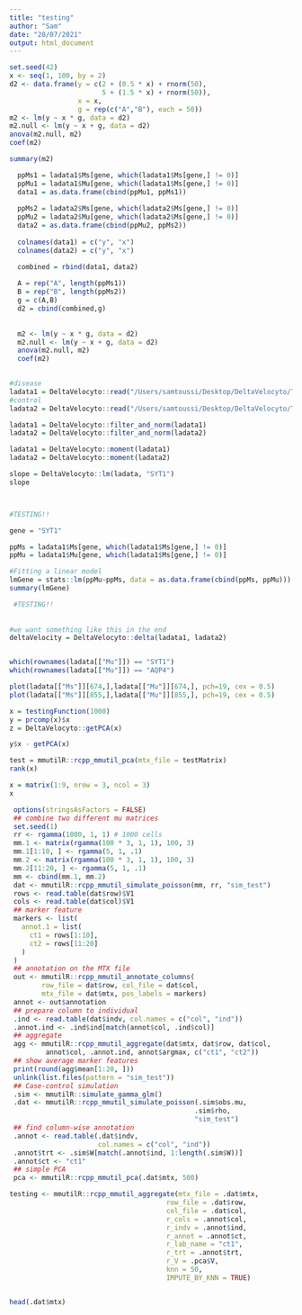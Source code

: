 ```yaml
---
title: "testing"
author: "Sam"
date: "28/07/2021"
output: html_document
---
```


```r
set.seed(42)
x <- seq(1, 100, by = 2)
d2 <- data.frame(y = c(2 + (0.5 * x) + rnorm(50),
                       5 + (1.5 * x) + rnorm(50)),
                 x = x,
                 g = rep(c("A","B"), each = 50))
m2 <- lm(y ~ x * g, data = d2)
m2.null <- lm(y ~ x + g, data = d2)
anova(m2.null, m2)
coef(m2)

summary(m2)
```
```r

  ppMs1 = ladata1$Ms[gene, which(ladata1$Ms[gene,] != 0)]
  ppMu1 = ladata1$Mu[gene, which(ladata1$Ms[gene,] != 0)]
  data1 = as.data.frame(cbind(ppMu1, ppMs1))
  
  ppMs2 = ladata2$Ms[gene, which(ladata2$Ms[gene,] != 0)]
  ppMu2 = ladata2$Mu[gene, which(ladata2$Ms[gene,] != 0)]
  data2 = as.data.frame(cbind(ppMu2, ppMs2))
  
  colnames(data1) = c("y", "x")
  colnames(data2) = c("y", "x")

  combined = rbind(data1, data2)
  
  A = rep("A", length(ppMs1))
  B = rep("B", length(ppMs2))
  g = c(A,B)
  d2 = cbind(combined,g)
  
  
  m2 <- lm(y ~ x * g, data = d2)
  m2.null <- lm(y ~ x + g, data = d2)
  anova(m2.null, m2)
  coef(m2)
  
```

```r
#disease
ladata1 = DeltaVelocyto::read("/Users/samtoussi/Desktop/DeltaVelocyto/TestData/S1")
#control
ladata2 = DeltaVelocyto::read("/Users/samtoussi/Desktop/DeltaVelocyto/TestData/S3")

ladata1 = DeltaVelocyto::filter_and_norm(ladata1)
ladata2 = DeltaVelocyto::filter_and_norm(ladata2)

ladata1 = DeltaVelocyto::moment(ladata1)
ladata2 = DeltaVelocyto::moment(ladata2)

slope = DeltaVelocyto::lm(ladata, "SYT1")
slope



#TESTING!!

gene = "SYT1"

ppMs = ladata1$Ms[gene, which(ladata1$Ms[gene,] != 0)]
ppMu = ladata1$Mu[gene, which(ladata1$Ms[gene,] != 0)]

#Fitting a linear model
lmGene = stats::lm(ppMu~ppMs, data = as.data.frame(cbind(ppMs, ppMu)))
summary(lmGene)

 #TESTING!!
  
  
#we want something like this in the end
deltaVelocity = DeltaVelocyto::delta(ladata1, ladata2)


which(rownames(ladata[["Mu"]]) == "SYT1")
which(rownames(ladata[["Mu"]]) == "AQP4")

plot(ladata[["Ms"]][674,],ladata[["Mu"]][674,], pch=19, cex = 0.5)
plot(ladata[["Ms"]][855,],ladata[["Mu"]][855,], pch=19, cex = 0.5)

```

```r
x = testingFunction(1000)
y = prcomp(x)$x
z = DeltaVelocyto::getPCA(x)

y$x - getPCA(x)

test = mmutilR::rcpp_mmutil_pca(mtx_file = testMatrix)
rank(x)
```

```r
x = matrix(1:9, nrow = 3, ncol = 3)
x
```

```r
 options(stringsAsFactors = FALSE)
 ## combine two different mu matrices
 set.seed(1)
 rr <- rgamma(1000, 1, 1) # 1000 cells
 mm.1 <- matrix(rgamma(100 * 3, 1, 1), 100, 3)
 mm.1[1:10, ] <- rgamma(5, 1, .1)
 mm.2 <- matrix(rgamma(100 * 3, 1, 1), 100, 3)
 mm.2[11:20, ] <- rgamma(5, 1, .1)
 mm <- cbind(mm.1, mm.2)
 dat <- mmutilR::rcpp_mmutil_simulate_poisson(mm, rr, "sim_test")
 rows <- read.table(dat$row)$V1
 cols <- read.table(dat$col)$V1
 ## marker feature
 markers <- list(
   annot.1 = list(
     ct1 = rows[1:10],
     ct2 = rows[11:20]
   )
 )
 ## annotation on the MTX file
 out <- mmutilR::rcpp_mmutil_annotate_columns(
        row_file = dat$row, col_file = dat$col,
        mtx_file = dat$mtx, pos_labels = markers)
 annot <- out$annotation
 ## prepare column to individual
 .ind <- read.table(dat$indv, col.names = c("col", "ind"))
 .annot.ind <- .ind$ind[match(annot$col, .ind$col)]
 ## aggregate
 agg <- mmutilR::rcpp_mmutil_aggregate(dat$mtx, dat$row, dat$col,
         annot$col, .annot.ind, annot$argmax, c("ct1", "ct2"))
 ## show average marker features
 print(round(agg$mean[1:20, ]))
 unlink(list.files(pattern = "sim_test"))
 ## Case-control simulation
 .sim <- mmutilR::simulate_gamma_glm()
 .dat <- mmutilR::rcpp_mmutil_simulate_poisson(.sim$obs.mu,
                                              .sim$rho,
                                              "sim_test")
 ## find column-wise annotation
 .annot <- read.table(.dat$indv,
                      col.names = c("col", "ind"))
 .annot$trt <- .sim$W[match(.annot$ind, 1:length(.sim$W))]
 .annot$ct <- "ct1"
 ## simple PCA
 pca <- mmutilR::rcpp_mmutil_pca(.dat$mtx, 500)

testing <- mmutilR::rcpp_mmutil_aggregate(mtx_file = .dat$mtx,
                                       row_file = .dat$row,
                                       col_file = .dat$col,
                                       r_cols = .annot$col,
                                       r_indv = .annot$ind,
                                       r_annot = .annot$ct,
                                       r_lab_name = "ct1",
                                       r_trt = .annot$trt,
                                       r_V = .pca$V,
                                       knn = 50,
                                       IMPUTE_BY_KNN = TRUE)


head(.dat$mtx)
```
